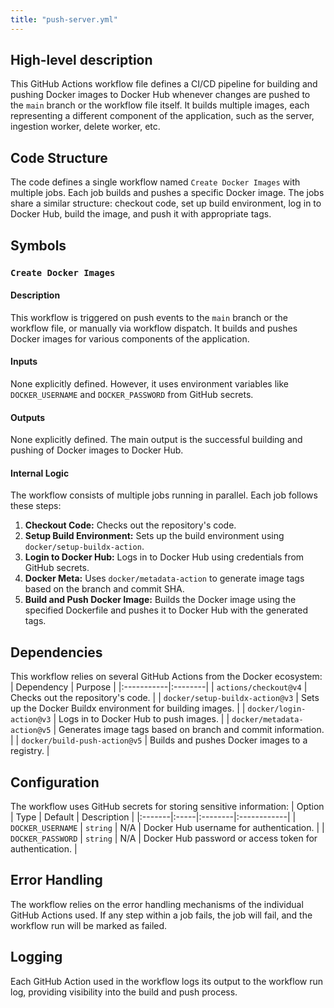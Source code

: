 ```yaml
---
title: "push-server.yml"
---
```


## High-level description
This GitHub Actions workflow file defines a CI/CD pipeline for building and pushing Docker images to Docker Hub whenever changes are pushed to the `main` branch or the workflow file itself. It builds multiple images, each representing a different component of the application, such as the server, ingestion worker, delete worker, etc.

## Code Structure
The code defines a single workflow named `Create Docker Images` with multiple jobs. Each job builds and pushes a specific Docker image. The jobs share a similar structure: checkout code, set up build environment, log in to Docker Hub, build the image, and push it with appropriate tags.

## Symbols
### `Create Docker Images`
#### Description
This workflow is triggered on push events to the `main` branch or the workflow file, or manually via workflow dispatch. It builds and pushes Docker images for various components of the application.

#### Inputs
None explicitly defined. However, it uses environment variables like `DOCKER_USERNAME` and `DOCKER_PASSWORD` from GitHub secrets.

#### Outputs
None explicitly defined. The main output is the successful building and pushing of Docker images to Docker Hub.

#### Internal Logic
The workflow consists of multiple jobs running in parallel. Each job follows these steps:
1. **Checkout Code:** Checks out the repository's code.
2. **Setup Build Environment:** Sets up the build environment using `docker/setup-buildx-action`.
3. **Login to Docker Hub:** Logs in to Docker Hub using credentials from GitHub secrets.
4. **Docker Meta:** Uses `docker/metadata-action` to generate image tags based on the branch and commit SHA.
5. **Build and Push Docker Image:** Builds the Docker image using the specified Dockerfile and pushes it to Docker Hub with the generated tags.

## Dependencies
This workflow relies on several GitHub Actions from the Docker ecosystem:
| Dependency | Purpose |
|:-----------|:--------|
| `actions/checkout@v4` | Checks out the repository's code. |
| `docker/setup-buildx-action@v3` | Sets up the Docker Buildx environment for building images. |
| `docker/login-action@v3` | Logs in to Docker Hub to push images. |
| `docker/metadata-action@v5` | Generates image tags based on branch and commit information. |
| `docker/build-push-action@v5` | Builds and pushes Docker images to a registry. |

## Configuration
The workflow uses GitHub secrets for storing sensitive information:
| Option | Type | Default | Description |
|:-------|:-----|:--------|:------------|
| `DOCKER_USERNAME` | `string` | N/A | Docker Hub username for authentication. |
| `DOCKER_PASSWORD` | `string` | N/A | Docker Hub password or access token for authentication. |

## Error Handling
The workflow relies on the error handling mechanisms of the individual GitHub Actions used. If any step within a job fails, the job will fail, and the workflow run will be marked as failed.

## Logging
Each GitHub Action used in the workflow logs its output to the workflow run log, providing visibility into the build and push process.
